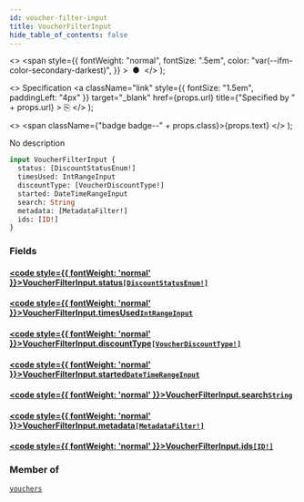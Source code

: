 ```yaml
---
id: voucher-filter-input
title: VoucherFilterInput
hide_table_of_contents: false
---
```


  <>
    <span
      style={{
        fontWeight: "normal",
        fontSize: ".5em",
        color: "var(--ifm-color-secondary-darkest)",
      }}
    >
      &nbsp;●&nbsp;
    </span>
  </>
);

  <>
    Specification
    <a
      className="link"
      style={{ fontSize: "1.5em", paddingLeft: "4px" }}
      target="\_blank"
      href={props.url}
      title={"Specified by " + props.url}
    >
      ⎘
    </a>
  </>
);

  <>
    <span className={"badge badge--" + props.class}>{props.text}</span>
  </>
);

No description

```graphql
input VoucherFilterInput {
  status: [DiscountStatusEnum!]
  timesUsed: IntRangeInput
  discountType: [VoucherDiscountType!]
  started: DateTimeRangeInput
  search: String
  metadata: [MetadataFilter!]
  ids: [ID!]
}
```

### Fields

#### [<code style={{ fontWeight: 'normal' }}>VoucherFilterInput.<b>status</b></code>](#)<Bullet />[`[DiscountStatusEnum!]`](../../api-reference/enums/discount-status-enum) <Badge class="secondary" text="list"/> <Badge class="secondary" text="enum"/>

>

#### [<code style={{ fontWeight: 'normal' }}>VoucherFilterInput.<b>timesUsed</b></code>](#)<Bullet />[`IntRangeInput`](../../api-reference/inputs/int-range-input) <Badge class="secondary" text="input"/>

>

#### [<code style={{ fontWeight: 'normal' }}>VoucherFilterInput.<b>discountType</b></code>](#)<Bullet />[`[VoucherDiscountType!]`](../../api-reference/enums/voucher-discount-type) <Badge class="secondary" text="list"/> <Badge class="secondary" text="enum"/>

>

#### [<code style={{ fontWeight: 'normal' }}>VoucherFilterInput.<b>started</b></code>](#)<Bullet />[`DateTimeRangeInput`](../../api-reference/inputs/date-time-range-input) <Badge class="secondary" text="input"/>

>

#### [<code style={{ fontWeight: 'normal' }}>VoucherFilterInput.<b>search</b></code>](#)<Bullet />[`String`](../../api-reference/scalars/string) <Badge class="secondary" text="scalar"/>

>

#### [<code style={{ fontWeight: 'normal' }}>VoucherFilterInput.<b>metadata</b></code>](#)<Bullet />[`[MetadataFilter!]`](../../api-reference/inputs/metadata-filter) <Badge class="secondary" text="list"/> <Badge class="secondary" text="input"/>

>

#### [<code style={{ fontWeight: 'normal' }}>VoucherFilterInput.<b>ids</b></code>](#)<Bullet />[`[ID!]`](../../api-reference/scalars/id) <Badge class="secondary" text="list"/> <Badge class="secondary" text="scalar"/>

>

### Member of

[`vouchers`](../../api-reference/queries/vouchers) <Badge class="secondary" text="query"/>
